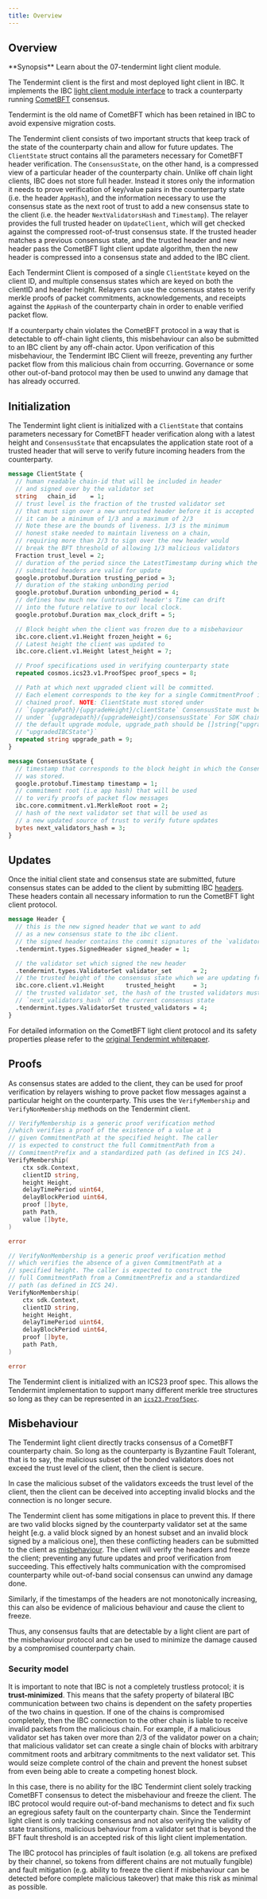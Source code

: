 ```yaml
---
title: Overview
---
```


## Overview

<Note>
**Synopsis**
Learn about the 07-tendermint light client module.
</Note>

The Tendermint client is the first and most deployed light client in IBC. It implements the IBC [light client module interface](https://github.com/cosmos/ibc-go/blob/v9.0.0-beta.1/modules/core/exported/client.go#L41-L123) to track a counterparty running [CometBFT](https://github.com/cometbft/cometbft) consensus.

<Note>
Tendermint is the old name of CometBFT which has been retained in IBC to avoid expensive migration costs.
</Note>

The Tendermint client consists of two important structs that keep track of the state of the counterparty chain and allow for future updates. The `ClientState` struct contains all the parameters necessary for CometBFT header verification. The `ConsensusState`, on the other hand, is a compressed view of a particular header of the counterparty chain. Unlike off chain light clients, IBC does not store full header. Instead it stores only the information it needs to prove verification of key/value pairs in the counterparty state (i.e. the header `AppHash`), and the information necessary to use the consensus state as the next root of trust to add a new consensus state to the client (i.e. the header `NextValidatorsHash` and `Timestamp`). The relayer provides the full trusted header on `UpdateClient`, which will get checked against the compressed root-of-trust consensus state. If the trusted header matches a previous consensus state, and the trusted header and new header pass the CometBFT light client update algorithm, then the new header is compressed into a consensus state and added to the IBC client.

Each Tendermint Client is composed of a single `ClientState` keyed on the client ID, and multiple consensus states which are keyed on both the clientID and header height. Relayers can use the consensus states to verify merkle proofs of packet commitments, acknowledgements, and receipts against the `AppHash` of the counterparty chain in order to enable verified packet flow.

If a counterparty chain violates the CometBFT protocol in a way that is detectable to off-chain light clients, this misbehaviour can also be submitted to an IBC client by any off-chain actor. Upon verification of this misbehaviour, the Tendermint IBC Client will freeze, preventing any further packet flow from this malicious chain from occurring. Governance or some other out-of-band protocol may then be used to unwind any damage that has already occurred.

## Initialization

The Tendermint light client is initialized with a `ClientState` that contains parameters necessary for CometBFT header verification along with a latest height and `ConsensusState` that encapsulates the application state root of a trusted header that will serve to verify future incoming headers from the counterparty.

```proto expandable
message ClientState {
  // human readable chain-id that will be included in header
  // and signed over by the validator set
  string   chain_id    = 1;
  // trust level is the fraction of the trusted validator set
  // that must sign over a new untrusted header before it is accepted
  // it can be a minimum of 1/3 and a maximum of 2/3
  // Note these are the bounds of liveness. 1/3 is the minimum 
  // honest stake needed to maintain liveness on a chain,
  // requiring more than 2/3 to sign over the new header would
  // break the BFT threshold of allowing 1/3 malicious validators
  Fraction trust_level = 2;
  // duration of the period since the LatestTimestamp during which the
  // submitted headers are valid for update
  google.protobuf.Duration trusting_period = 3;
  // duration of the staking unbonding period
  google.protobuf.Duration unbonding_period = 4;
  // defines how much new (untrusted) header's Time can drift 
  // into the future relative to our local clock.
  google.protobuf.Duration max_clock_drift = 5;

  // Block height when the client was frozen due to a misbehaviour
  ibc.core.client.v1.Height frozen_height = 6;
  // Latest height the client was updated to
  ibc.core.client.v1.Height latest_height = 7;

  // Proof specifications used in verifying counterparty state
  repeated cosmos.ics23.v1.ProofSpec proof_specs = 8;

  // Path at which next upgraded client will be committed.
  // Each element corresponds to the key for a single CommitmentProof in the
  // chained proof. NOTE: ClientState must stored under
  // `{upgradePath}/{upgradeHeight}/clientState` ConsensusState must be stored
  // under `{upgradepath}/{upgradeHeight}/consensusState` For SDK chains using
  // the default upgrade module, upgrade_path should be []string{"upgrade",
  // "upgradedIBCState"}`
  repeated string upgrade_path = 9;
}
```

```proto expandable
message ConsensusState {
  // timestamp that corresponds to the block height in which the ConsensusState
  // was stored.
  google.protobuf.Timestamp timestamp = 1;
  // commitment root (i.e app hash) that will be used
  // to verify proofs of packet flow messages
  ibc.core.commitment.v1.MerkleRoot root = 2;
  // hash of the next validator set that will be used as
  // a new updated source of trust to verify future updates
  bytes next_validators_hash = 3;
}
```

## Updates

Once the initial client state and consensus state are submitted, future consensus states can be added to the client by submitting IBC [headers](https://github.com/cosmos/ibc-go/blob/v9.0.0-beta.1/proto/ibc/lightclients/tendermint/v1/tendermint.proto#L76-L94). These headers contain all necessary information to run the CometBFT light client protocol.

```proto expandable
message Header {
  // this is the new signed header that we want to add
  // as a new consensus state to the ibc client. 
  // the signed header contains the commit signatures of the `validator_set` below
  .tendermint.types.SignedHeader signed_header = 1;

  // the validator set which signed the new header
  .tendermint.types.ValidatorSet validator_set      = 2;
  // the trusted height of the consensus state which we are updating from
  ibc.core.client.v1.Height      trusted_height     = 3;
  // the trusted validator set, the hash of the trusted validators must be equal to 
  // `next_validators_hash` of the current consensus state
  .tendermint.types.ValidatorSet trusted_validators = 4;
}
```

For detailed information on the CometBFT light client protocol and its safety properties please refer to the [original Tendermint whitepaper](https://arxiv.org/abs/1807.04938).

## Proofs

As consensus states are added to the client, they can be used for proof verification by relayers wishing to prove packet flow messages against a particular height on the counterparty. This uses the `VerifyMembership` and `VerifyNonMembership` methods on the Tendermint client.

```go expandable
// VerifyMembership is a generic proof verification method
//which verifies a proof of the existence of a value at a 
// given CommitmentPath at the specified height. The caller
// is expected to construct the full CommitmentPath from a 
// CommitmentPrefix and a standardized path (as defined in ICS 24).
VerifyMembership(
    ctx sdk.Context,
    clientID string,
    height Height,
    delayTimePeriod uint64,
    delayBlockPeriod uint64,
    proof []byte,
    path Path,
    value []byte,
)

error

// VerifyNonMembership is a generic proof verification method 
// which verifies the absence of a given CommitmentPath at a 
// specified height. The caller is expected to construct the 
// full CommitmentPath from a CommitmentPrefix and a standardized
// path (as defined in ICS 24).
VerifyNonMembership(
    ctx sdk.Context,
    clientID string,
    height Height,
    delayTimePeriod uint64,
    delayBlockPeriod uint64,
    proof []byte,
    path Path,
)

error
```

The Tendermint client is initialized with an ICS23 proof spec. This allows the Tendermint implementation to support many different merkle tree structures so long as they can be represented in an [`ics23.ProofSpec`](https://github.com/cosmos/ics23/blob/go/v0.10.0/proto/cosmos/ics23/v1/proofs.proto#L145-L170).

## Misbehaviour

The Tendermint light client directly tracks consensus of a CometBFT counterparty chain. So long as the counterparty is Byzantine Fault Tolerant, that is to say, the malicious subset of the bonded validators does not exceed the trust level of the client, then the client is secure.

In case the malicious subset of the validators exceeds the trust level of the client, then the client can be deceived into accepting invalid blocks and the connection is no longer secure.

The Tendermint client has some mitigations in place to prevent this. If there are two valid blocks signed by the counterparty validator set at the same height \[e.g. a valid block signed by an honest subset and an invalid block signed by a malicious one], then these conflicting headers can be submitted to the client as [misbehaviour](https://github.com/cosmos/ibc-go/blob/v9.0.0-beta.1/proto/ibc/lightclients/tendermint/v1/tendermint.proto#L65-L74). The client will verify the headers and freeze the client; preventing any future updates and proof verification from succeeding. This effectively halts communication with the compromised counterparty while out-of-band social consensus can unwind any damage done.

Similarly, if the timestamps of the headers are not monotonically increasing, this can also be evidence of malicious behaviour and cause the client to freeze.

Thus, any consensus faults that are detectable by a light client are part of the misbehaviour protocol and can be used to minimize the damage caused by a compromised counterparty chain.

### Security model

It is important to note that IBC is not a completely trustless protocol; it is **trust-minimized**. This means that the safety property of bilateral IBC communication between two chains is dependent on the safety properties of the two chains in question. If one of the chains is compromised completely, then the IBC connection to the other chain is liable to receive invalid packets from the malicious chain. For example, if a malicious validator set has taken over more than 2/3 of the validator power on a chain; that malicious validator set can create a single chain of blocks with arbitrary commitment roots and arbitrary commitments to the next validator set. This would seize complete control of the chain and prevent the honest subset from even being able to create a competing honest block.

In this case, there is no ability for the IBC Tendermint client solely tracking CometBFT consensus to detect the misbehaviour and freeze the client. The IBC protocol would require out-of-band mechanisms to detect and fix such an egregious safety fault on the counterparty chain. Since the Tendermint light client is only tracking consensus and not also verifying the validity of state transitions, malicious behaviour from a validator set that is beyond the BFT fault threshold is an accepted risk of this light client implementation.

The IBC protocol has principles of fault isolation (e.g. all tokens are prefixed by their channel, so tokens from different chains are not mutually fungible) and fault mitigation (e.g. ability to freeze the client if misbehaviour can be detected before complete malicious takeover) that make this risk as minimal as possible.
